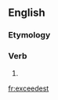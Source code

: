 ==English==

===Etymology===
{{suffix|exceed|est}}

===Verb===
{{head|en}}

# {{en-archaic second-person singular of|exceed|lang=en}}

[[fr:exceedest]]